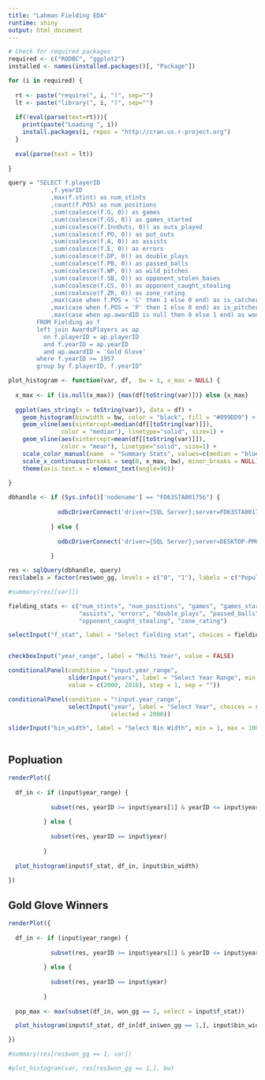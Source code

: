 ```yaml
---
title: "Lahman Fielding EDA"
runtime: shiny
output: html_document
---
```


<!-- # ```{r setup, include=FALSE} -->
<!-- # knitr::opts_chunk$set(echo = TRUE) -->
<!-- # ``` -->

```r

# Check for required packages
required <- c("RODBC", "ggplot2")
installed <- names(installed.packages()[, "Package"])

for (i in required) {
  
  rt <- paste("require(", i, ")", sep="")
  lt <- paste("library(", i, ")", sep="")
  
  if(!eval(parse(text=rt))){
    print(paste("Loading ", i))
    install.packages(i, repos = "http://cran.us.r-project.org")
  }
  
  eval(parse(text = lt))  
  
}

query = "SELECT f.playerID
            ,f.yearID
            ,max(f.stint) as num_stints
            ,count(f.POS) as num_positions
            ,sum(coalesce(f.G, 0)) as games
            ,sum(coalesce(f.GS, 0)) as games_started
            ,sum(coalesce(f.InnOuts, 0)) as outs_played
            ,sum(coalesce(f.PO, 0)) as put_outs
            ,sum(coalesce(f.A, 0)) as assists
            ,sum(coalesce(f.E, 0)) as errors
            ,sum(coalesce(f.DP, 0)) as double_plays
            ,sum(coalesce(f.PB, 0)) as passed_balls
            ,sum(coalesce(f.WP, 0)) as wild_pitches
            ,sum(coalesce(f.SB, 0)) as opponent_stolen_bases
            ,sum(coalesce(f.CS, 0)) as opponent_caught_stealing
            ,sum(coalesce(f.ZR, 0)) as zone_rating
            ,max(case when f.POS = 'C' then 1 else 0 end) as is_catcher
            ,max(case when f.POS = 'P' then 1 else 0 end) as is_pitcher
            ,max(case when ap.awardID is null then 0 else 1 end) as won_gg
        FROM Fielding as f
        left join AwardsPlayers as ap 
          on f.playerID = ap.playerID
          and f.yearID = ap.yearID
          and ap.awardID = 'Gold Glove'
        where f.yearID >= 1957
        group by f.playerID, f.yearID"

plot_histogram <- function(var, df,  bw = 1, x_max = NULL) {
  
  x_max <- if (is.null(x_max)) {max(df[toString(var)])} else {x_max}
  
  ggplot(aes_string(x = toString(var)), data = df) +
    geom_histogram(binwidth = bw, color = "black", fill = "#099DD9") +
    geom_vline(aes(xintercept=median(df[[toString(var)]]),
               color = "median"), linetype="solid", size=1) +
    geom_vline(aes(xintercept=mean(df[[toString(var)]]),
               color = "mean"), linetype="solid", size=1) +    
    scale_color_manual(name  = "Summary Stats", values=c(median = "blue", mean = "red")) +
    scale_x_continuous(breaks = seq(0, x_max, bw), minor_breaks = NULL) +
    theme(axis.text.x = element_text(angle=90))
  
}

dbhandle <- if (Sys.info()['nodename'] == "FD63STA001756") {
  
              odbcDriverConnect('driver={SQL Server};server=FD63STA001756\\JAC2;database=lahman;trusted_connection=true')
            
            } else {
                 
              odbcDriverConnect('driver={SQL Server};server=DESKTOP-PM6C8DF\\SQLEXPRESS;database=lahman;trusted_connection=true')
            
            }

res <- sqlQuery(dbhandle, query)
res$labels = factor(res$won_gg, levels = c("0", "1"), labels = c("Population", "Gold Glove Winners"))
```




```r
#summary(res[[var]])
```


```r

fielding_stats <- c("num_stints", "num_positions", "games", "games_started", "outs_played", "put_outs",
                    "assists", "errors", "double_plays", "passed_balls", "wild_pitches", "opponent_stolen_bases",
                    "opponent_caught_stealing", "zone_rating")

selectInput("f_stat", label = "Select fielding stat", choices = fielding_stats, selected = "assists")


checkboxInput("year_range", label = "Multi Year", value = FALSE)

conditionalPanel(condition = "input.year_range",
                 sliderInput("years", label = "Select Year Range", min  = min(res$yearID), max = max(res$yearID),
                 value = c(2000, 2016), step = 1, sep = ""))

conditionalPanel(condition = "!input.year_range",
                 selectInput("year", label = "Select Year", choices = seq(min(res$yearID), max(res$yearID)),
                             selected = 2000))

sliderInput("bin_width", label = "Select Bin Width", min = 1, max = 100, value = c(10), step = 1)



```


## Popluation
```r

renderPlot({
  
  df_in <- if (input$year_range) {
    
            subset(res, yearID >= input$years[1] & yearID <= input$years[2])
            
          } else {
            
            subset(res, yearID == input$year)
            
          }
  
  plot_histogram(input$f_stat, df_in, input$bin_width)
  
})

```

## Gold Glove Winners
```r

renderPlot({
  
  df_in <- if (input$year_range) {
    
            subset(res, yearID >= input$years[1] & yearID <= input$years[2])
            
          } else {
            
            subset(res, yearID == input$year)
            
          }  
  
  pop_max <- max(subset(df_in, won_gg == 1, select = input$f_stat))

  plot_histogram(input$f_stat, df_in[df_in$won_gg == 1,], input$bin_width, pop_max)

})

```




```r
#summary(res[res$won_gg == 1, var])
```
```r
#plot_histogram(var, res[res$won_gg == 1,], bw)

```




